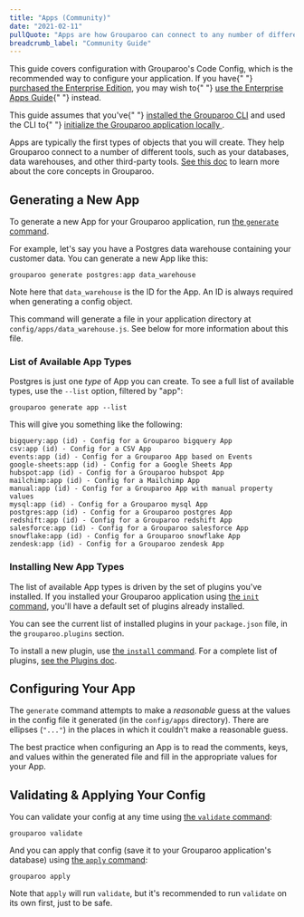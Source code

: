 ```yaml
---
title: "Apps (Community)"
date: "2021-02-11"
pullQuote: "Apps are how Grouparoo can connect to any number of different tools such as your databases, data warehouses, and other 3rd party tools."
breadcrumb_label: "Community Guide"
---
```


<Alert variant="primary">
  <p className="mb-0">
    This guide covers configuration with Grouparoo's Code Config, which is the
    recommended way to configure your application. If you have{" "}
    <a href="/meet">purchased the Enterprise Edition</a>, you may wish to{" "}
    <a href="/docs/config/apps/enterprise">use the Enterprise Apps Guide</a>{" "}
    instead.
  </p>
</Alert>

<Alert variant="warning">
  <p className="mb-0">
    This guide assumes that you've{" "}
    <a href="/docs/cli">installed the Grouparoo CLI</a> and used the CLI to{" "}
    <a href="/docs/installation">
      initialize the Grouparoo application locally
    </a>
    .
  </p>
</Alert>

Apps are typically the first types of objects that you will create. They help Grouparoo
connect to a number of different tools, such as your databases, data warehouses,
and other third-party tools. [See this doc](/docs/getting-started/product-concepts)
to learn more about the core concepts in Grouparoo.

## Generating a New App

To generate a new App for your Grouparoo application, run [the `generate` command](/docs/cli/config#generate).

For example, let's say you have a Postgres data warehouse containing your customer data. You can generate a new App like this:

    grouparoo generate postgres:app data_warehouse

Note here that `data_warehouse` is the ID for the App. An ID is always required when generating a config object.

This command will generate a file in your application directory at `config/apps/data_warehouse.js`. See below for more information about this file.

### List of Available App Types

Postgres is just one _type_ of App you can create. To see a full list of available types, use the `--list` option, filtered by "app":

    grouparoo generate app --list

This will give you something like the following:

    bigquery:app (id) - Config for a Grouparoo bigquery App
    csv:app (id) - Config for a CSV App
    events:app (id) - Config for a Grouparoo App based on Events
    google-sheets:app (id) - Config for a Google Sheets App
    hubspot:app (id) - Config for a Grouparoo hubspot App
    mailchimp:app (id) - Config for a Mailchimp App
    manual:app (id) - Config for a Grouparoo App with manual property values
    mysql:app (id) - Config for a Grouparoo mysql App
    postgres:app (id) - Config for a Grouparoo postgres App
    redshift:app (id) - Config for a Grouparoo redshift App
    salesforce:app (id) - Config for a Grouparoo salesforce App
    snowflake:app (id) - Config for a Grouparoo snowflake App
    zendesk:app (id) - Config for a Grouparoo zendesk App

### Installing New App Types

The list of available App types is driven by the set of plugins you've installed. If you installed your Grouparoo application using [the `init` command](/docs/cli/setup#init), you'll have a default set of plugins already installed.

You can see the current list of installed plugins in your `package.json` file, in the `grouparoo.plugins` section.

To install a new plugin, use [the `install` command](/docs/cli/setup#install). For a complete list of plugins, [see the Plugins doc](/docs/installation/plugins).

## Configuring Your App

The `generate` command attempts to make a _reasonable_ guess at the values in the config file it generated (in the `config/apps` directory). There are ellipses (`"..."`) in the places in which it couldn't make a reasonable guess.

The best practice when configuring an App is to read the comments, keys, and values within the generated file and fill in the appropriate values for your App.

## Validating & Applying Your Config

You can validate your config at any time using [the `validate` command](/docs/cli/config#validate):

    grouparoo validate

And you can apply that config (save it to your Grouparoo application's database) using [the `apply` command](/docs/cli/config#apply):

    grouparoo apply

Note that `apply` will run `validate`, but it's recommended to run `validate` on its own first, just to be safe.
